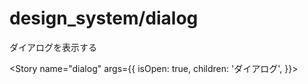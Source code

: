 
<Meta title="design_system/dialog" component={Dialog} />

# design_system/dialog

ダイアログを表示する

<Story
  name="dialog"
  args={{
    isOpen: true,
    children: 'ダイアログ',
  }}></Story>

<Source>
  <Dialog />
</Source>

<Props story="dialog" />

